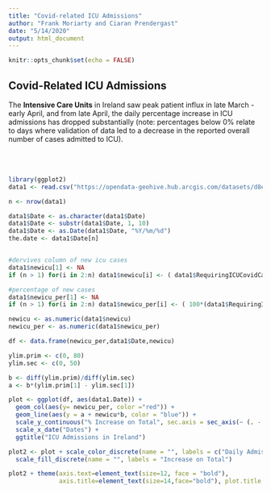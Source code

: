 ```yaml
---
title: "Covid-related ICU Admissions"
author: "Frank Moriarty and Ciaran Prendergast"
date: "5/14/2020"
output: html_document
---
```


```r
knitr::opts_chunk$set(echo = FALSE)
```

## Covid-Related ICU Admissions

The **Intensive Care Units** in Ireland saw peak patient influx in late March - early April, and from late April, the daily percentage increase in ICU admissions has dropped substantially (note: percentages below 0% relate to days where validation of data led to a decrease in the reported overall number of cases admitted to ICU).
<br><br><br><br>
```r
library(ggplot2)
data1 <- read.csv("https://opendata-geohive.hub.arcgis.com/datasets/d8eb52d56273413b84b0187a4e9117be_0.csv?outSR=%7B%22latestWkid%22%3A3857%2C%22wkid%22%3A102100%7D")

n <- nrow(data1)

data1$Date <- as.character(data1$Date)
data1$Date <- substr(data1$Date, 1, 10)
data1$Date <- as.Date(data1$Date, "%Y/%m/%d")
the.date <- data1$Date[n]


#dervives column of new icu cases
data1$newicu[1] <- NA
if (n > 1) for(i in 2:n) data1$newicu[i] <- ( data1$RequiringICUCovidCases[i] - data1$RequiringICUCovidCases[i-1] )

#percentage of new cases
data1$newicu_per[1] <- NA
if (n > 1) for(i in 2:n) data1$newicu_per[i] <- ( 100*(data1$RequiringICUCovidCases[i] - data1$RequiringICUCovidCases[i-1])/data1$RequiringICUCovidCases[i-1] )

newicu <- as.numeric(data1$newicu)
newicu_per <- as.numeric(data1$newicu_per)

df <- data.frame(newicu_per,data1$Date,newicu)

ylim.prim <- c(0, 80)   
ylim.sec <- c(0, 50)

b <- diff(ylim.prim)/diff(ylim.sec)
a <- b*(ylim.prim[1] - ylim.sec[1])

plot <- ggplot(df, aes(data1.Date)) +
  geom_col(aes(y= newicu_per, color ="red")) +
  geom_line(aes(y = a + newicu*b, color = "blue")) +
  scale_y_continuous("% Increase on Total", sec.axis = sec_axis(~ (. - a)/b, name = "Daily Admissions")) +
  scale_x_date("Dates") +
  ggtitle("ICU Admissions in Ireland")

plot2 <- plot + scale_color_discrete(name = "", labels = c("Daily Admissions", "% Increase on Total")) +
  scale_fill_discrete(name = "", labels = "Increase on Total")

plot2 + theme(axis.text=element_text(size=12, face = "bold"),
              axis.title=element_text(size=14,face="bold"), plot.title = element_text(size=16, face = "bold"))

```
